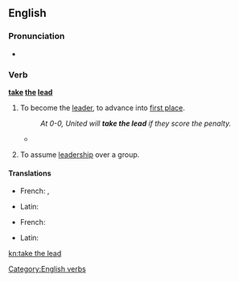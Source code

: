 ==English==

===Pronunciation===
* {{IPA|/ˈtɛɪkθəˈliːd/}}

===Verb===
'''[[take]] [[the]] [[lead]]'''

# {{idiomatic}} To become the [[leader]], to advance into [[first place]].
#: ''At 0-0, United will '''take the lead''' if they score the penalty.''
#* {{quote-news
|year=2010
|date=December 29
|author=Sam Sheringham 
|title=Liverpool 0 - 1 Wolverhampton
|work=BBC
|url=http://news.bbc.co.uk/sport1/hi/football/eng_prem/9308904.stm
|page=
|passage=It was an omen of things to come as in the 56th minute the visitors '''took the lead''' after a mix-up between Skrtel and Sotirios Kyrgiakos allowed Ebanks-Blake's through-ball to '''squeeze''' between them.}}
# {{idiomatic}} To assume [[leadership]] over a group.

====Translations====
{{trans-top|to advance into first place}}
* French: {{t-|fr|ouvrir la marche}},  {{t-|fr|passer en tête}}
{{trans-mid}}
* Latin: {{t+|la|praesum}}
{{trans-bottom}}

{{trans-top|to assume leadership over a group}}
* French: {{t-|fr|prendre le commandement}}
{{trans-mid}}
* Latin: {{t+|la|praesum}}
{{trans-bottom}}

[[Category:English verbs]]

[[kn:take the lead]]